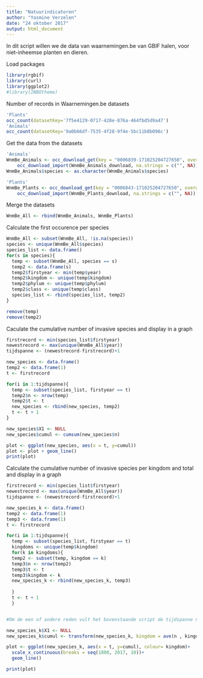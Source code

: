 ```yaml
---
title: "Natuurindicatoren"
author: "Yasmine Verzelen"
date: "24 oktober 2017"
output: html_document
---
```


In dit script willen we de data van waarnemingen.be van GBIF halen, voor niet-inheemse planten en dieren.

Load packages
```r
library(rgbif)
library(curl)
library(ggplot2)
#library(INBOtheme)
```

Number of records in Waarnemingen.be datasets
```r
'Plants'
occ_count(datasetKey='7f5e4129-0717-428e-876a-464fbd5d9a47')
'Animals'
occ_count(datasetKey='9a0b66df-7535-4f28-9f4e-5bc11b8b096c')

```
Get the data from the datasets
```r
'Animals'
WnmBe_Animals <- occ_download_get(key = "0006839-171025204727650", overwrite = TRUE) %>% 
    occ_download_import(WnmBe_Animals_download, na.strings = c("", NA))
WnmBe_Animals$species <- as.character(WnmBe_Animals$species)

'Plants'
WnmBe_Plants <- occ_download_get(key = "0006843-171025204727650", overwrite = TRUE) %>% 
    occ_download_import(WnmBe_Plants_download, na.strings = c("", NA))

```

Merge the datasets
```r
WnmBe_All <- rbind(WnmBe_Animals, WnmBe_Plants)
```
Calculate the first occurence per species
```r
WnmBe_All <- subset(WnmBe_All, !is.na(species))
species <- unique(WnmBe_All$species)
species_list <- data.frame()
for(s in species){
  temp <- subset(WnmBe_All, species == s)
  temp2 <- data.frame(s)
  temp2$firstyear <- min(temp$year)
  temp2$kingdom <- unique(temp$kingdom)
  temp2$phylum <- unique(temp$phylum)
  temp2$class <- unique(temp$class)
  species_list <- rbind(species_list, temp2)
}

remove(temp)
remove(temp2)

```

Caculate the cumulative number of invasive species and display in a graph

```r

firstrecord <- min(species_list$firstyear)
newestrecord <- max(unique(WnmBe_All$year))
tijdspanne <- (newestrecord-firstrecord)+1

new_species <- data.frame()
temp2 <- data.frame(1)
t <- firstrecord

for(i in 1:tijdspanne){
  temp <- subset(species_list, firstyear == t)
  temp2$n <- nrow(temp)
  temp2$t <- t
  new_species <- rbind(new_species, temp2)
  t <- t + 1
}

new_species$X1 <- NULL
new_species$cumul <- cumsum(new_species$n)

plot <- ggplot(new_species, aes(x = t, y=cumul))
plot <- plot + geom_line()
print(plot)

```

Calculate the cumulative number of invasive species per kingdom and total and display in a graph
```r

firstrecord <- min(species_list$firstyear)
newestrecord <- max(unique(WnmBe_All$year))
tijdspanne <- (newestrecord-firstrecord)+1

new_species_k <- data.frame()
temp2 <- data.frame(1)
temp3 <- data.frame(1)
t <- firstrecord

for(i in 1:tijdspanne){
  temp <- subset(species_list, firstyear == t)
  kingdoms <- unique(temp$kingdom)
  for(k in kingdoms){
  temp2 <- subset(temp, kingdom == k)
  temp3$n <- nrow(temp2)
  temp3$t <- t
  temp3$kingdom <- k
  new_species_k <- rbind(new_species_k, temp3)
  
  }
  t <- t + 1
  }


#Om de een of andere reden vult het bovenstaande script de tijdspanne niet volledig aan. Enkel jaren met nieuwe soorten worden aangevuld. => stuk script toevoegen om aan de vullen 

new_species_k$X1 <- NULL
new_species_k$cumul <- transform(new_species_k, kingdom = ave(n , kingdom, FUN = cumsum))

plot <- ggplot(new_species_k, aes(x = t, y=cumul), colour= kingdom)+
  scale_x_continuous(breaks = seq(1800, 2017, 10))+
  geom_line()

print(plot)

```

